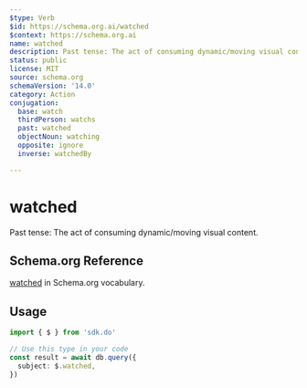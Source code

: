 ```yaml
---
$type: Verb
$id: https://schema.org.ai/watched
$context: https://schema.org.ai
name: watched
description: Past tense: The act of consuming dynamic/moving visual content.
status: public
license: MIT
source: schema.org
schemaVersion: '14.0'
category: Action
conjugation:
  base: watch
  thirdPerson: watchs
  past: watched
  objectNoun: watching
  opposite: ignore
  inverse: watchedBy

---
```


# watched

Past tense: The act of consuming dynamic/moving visual content.

## Schema.org Reference

[watched](https://schema.org/WatchAction) in Schema.org vocabulary.

## Usage

```typescript
import { $ } from 'sdk.do'

// Use this type in your code
const result = await db.query({
  subject: $.watched,
})
```
